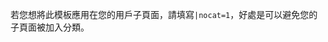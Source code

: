 <noinclude>若您想將此模板應用在您的用戶子頁面，請填寫<code>|nocat=1</code>，好處是可以避免您的子頁面被加入分類。</noinclude>
{{Userbox
  |border-c     = #007FFF
  |id           = [[自由门|<span style="color:#007FFF;">自由门</span>]]
  |id-c         = white
  |id-s         = 11
  |id-w         = 50
  |info         = &nbsp;這個用戶使用[[自由门|<span style="color:white;">'''自由门'''</span>]]上网。
  |info-c       = #007FFF
  |info-fc      = white
  |info-s       = 10
  |usercategory = 使用自由门上网的维基人
}}<noinclude>[[分类:使用自由门上网的维基人| ]]</noinclude>